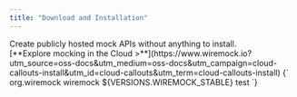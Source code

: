 ```yaml
---
title: "Download and Installation"
---
```




<CloudCallout title="Try WireMock Cloud" icon="rocket">
    Create publicly hosted mock APIs without anything to install. <br/>[**Explore mocking in the Cloud >**](https://www.wiremock.io?utm_source=oss-docs&utm_medium=oss-docs&utm_campaign=cloud-callouts-install&utm_id=cloud-callouts&utm_term=cloud-callouts-install)
</CloudCallout>
<VCode lang="xml">
{`<dependency>
    <groupId>org.wiremock</groupId>
    <artifactId>wiremock</artifactId>
    <version>${VERSIONS.WIREMOCK_STABLE}</version>
    <scope>test</scope>
</dependency>`}
</VCode>
